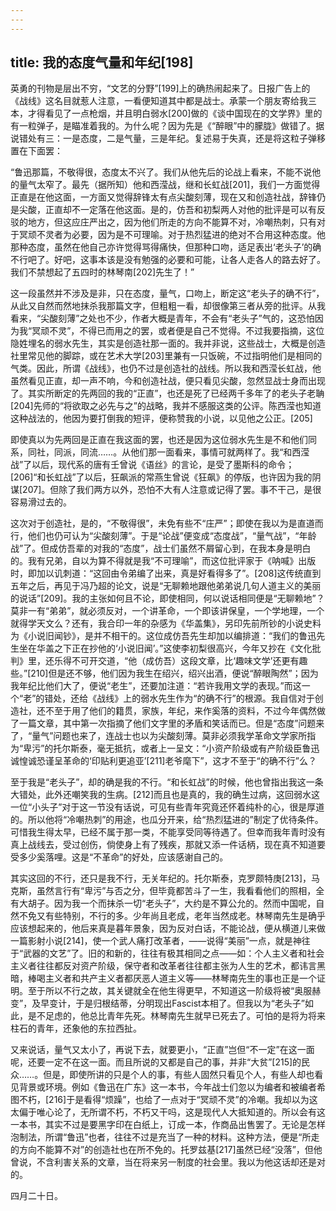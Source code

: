 ```yaml
---
---
---
```

title: 我的态度气量和年纪[198]
---




英勇的刊物是层出不穷，“文艺的分野”[199]上的确热闹起来了。日报广告上的《战线》这名目就惹人注意，一看便知道其中都是战士。承蒙一个朋友寄给我三本，才得看见了一点枪烟，并且明白弱水[200]做的《谈中国现在的文学界》里的有一粒弹子，是瞄准着我的。为什么呢？因为先是《“醉眼”中的朦胧》做错了。据说错处有三：一是态度，二是气量，三是年纪。复述易于失真，还是将这粒子弹移置在下面罢：

“鲁迅那篇，不敬得很，态度太不兴了。我们从他先后的论战上看来，不能不说他的量气太窄了。最先（据所知）他和西滢战，继和长虹战[201]，我们一方面觉得正直是在他这面，一方面又觉得辞锋太有点尖酸刻薄，现在又和创造社战，辞锋仍是尖酸，正直却不一定落在他这面。是的，仿吾和初梨两人对他的批评是可以有反驳的地方，但这应庄严出之，因为他们所走的方向不能算不对，冷嘲热刺，只有对于冥顽不灵者为必要，因为是不可理喻。对于热烈猛进的绝对不合用这种态度。他那种态度，虽然在他自己亦许觉得骂得痛快，但那种口吻，适足表出‘老头子’的确不行吧了。好吧，这事本该是没有勉强的必要和可能，让各人走各人的路去好了。我们不禁想起了五四时的林琴南[202]先生了！”

这一段虽然并不涉及是非，只在态度，量气，口吻上，断定这“老头子的确不行”，从此又自然而然地抹杀我那篇文字，但粗粗一看，却很像第三者从旁的批评。从我看来，“尖酸刻薄”之处也不少，作者大概是青年，不会有“老头子”气的，这恐怕因为我“冥顽不灵”，不得已而用之的罢，或者便是自己不觉得。不过我要指摘，这位隐姓埋名的弱水先生，其实是创造社那一面的。我并非说，这些战士，大概是创造社里常见他的脚踪，或在艺术大学[203]里兼有一只饭碗，不过指明他们是相同的气类。因此，所谓《战线》，也仍不过是创造社的战线。所以我和西滢长虹战，他虽然看见正直，却一声不响，今和创造社战，便只看见尖酸，忽然显战士身而出现了。其实所断定的先两回的我的“正直”，也还是死了已经两千多年了的老头子老聃[204]先师的“将欲取之必先与之”的战略，我并不感服这类的公评。陈西滢也知道这种战法的，他因为要打倒我的短评，便称赞我的小说，以见他之公正。[205]

即使真以为先两回是正直在我这面的罢，也还是因为这位弱水先生是不和他们同系，同社，同派，同流……。从他们那一面看来，事情可就两样了。我“和西滢战”了以后，现代系的唐有壬曾说《语丝》的言论，是受了墨斯科的命令；[206]“和长虹战”了以后，狂飙派的常燕生曾说《狂飙》的停版，也许因为我的阴谋[207]。但除了我们两方以外，恐怕不大有人注意或记得了罢。事不干己，是很容易滑过去的。

这次对于创造社，是的，“不敬得很”，未免有些不“庄严”；即使在我以为是直道而行，他们也仍可认为“尖酸刻薄”。于是“论战”便变成“态度战”，“量气战”，“年龄战”了。但成仿吾辈的对我的“态度”，战士们虽然不屑留心到，在我本身是明白的。我有兄弟，自以为算不得就是我“不可理喻”，而这位批评家于《呐喊》出版时，即加以讥刺道：“这回由令弟编了出来，真是好看得多了”。[208]这传统直到五年之后，再见于冯乃超的论文，说是“无聊赖地跟他弟弟说几句人道主义的美丽的说话”[209]。我的主张如何且不论，即使相同，何以说话相同便是“无聊赖地”？莫非一有“弟弟”，就必须反对，一个讲革命，一个即该讲保皇，一个学地理，一个就得学天文么？还有，我合印一年的杂感为《华盖集》，另印先前所钞的小说史料为《小说旧闻钞》，是并不相干的。这位成仿吾先生却加以编排道：“我们的鲁迅先生坐在华盖之下正在抄他的‘小说旧闻’。”这使李初梨很高兴，今年又抄在《文化批判》里，还乐得不可开交道，“他（成仿吾）这段文章，比‘趣味文学’还更有趣些。”[210]但是还不够，他们因为我生在绍兴，绍兴出酒，便说“醉眼陶然”；因为我年纪比他们大了，便说“老生”，还要加注道：“若许我用文学的表现。”而这一个“老”的错处，还给《战线》上的弱水先生作为“的确不行”的根源。我自信对于创造社，还不至于用了他们的籍贯，家族，年纪，来作奚落的资料，不过今年偶然做了一篇文章，其中第一次指摘了他们文字里的矛盾和笑话而已。但是“态度”问题来了，“量气”问题也来了，连战士也以为尖酸刻薄。莫非必须我学革命文学家所指为“卑污”的托尔斯泰，毫无抵抗，或者上一呈文：“小资产阶级或有产阶级臣鲁迅诚惶诚恐谨呈革命的‘印贴利更追亚’[211]老爷麾下”，这才不至于“的确不行”么？

至于我是“老头子”，却的确是我的不行。“和长虹战”的时候，他也曾指出我这一条大错处，此外还嘲笑我的生病。[212]而且也是真的，我的确生过病，这回弱水这一位“小头子”对于这一节没有话说，可见有些青年究竟还怀着纯朴的心，很是厚道的。所以他将“冷嘲热刺”的用途，也瓜分开来，给“热烈猛进的”制定了优待条件。可惜我生得太早，已经不属于那一类，不能享受同等待遇了。但幸而我年青时没有真上战线去，受过创伤，倘使身上有了残疾，那就又添一件话柄，现在真不知道要受多少奚落哩。这是“不革命”的好处，应该感谢自己的。

其实这回的不行，还只是我不行，无关年纪的。托尔斯泰，克罗颇特庚[213]，马克斯，虽然言行有“卑污”与否之分，但毕竟都苦斗了一生，我看看他们的照相，全有大胡子。因为我一个而抹杀一切“老头子”，大约是不算公允的。然而中国呢，自然不免又有些特别，不行的多。少年尚且老成，老年当然成老。林琴南先生是确乎应该想起来的，他后来真是暮年景象，因为反对白话，不能论战，便从横道儿来做一篇影射小说[214]，使一个武人痛打改革者，——说得“美丽”一点，就是神往于“武器的文艺”了。旧的和新的，往往有极其相同之点——如：个人主义者和社会主义者往往都反对资产阶级，保守者和改革者往往都主张为人生的艺术，都讳言黑暗，棒喝主义者和共产主义者都厌恶人道主义等——林琴南先生的事也正是一个证明。至于所以不行之故，其关键就全在他生得更早，不知道这一阶级将被“奥服赫变”，及早变计，于是归根结蒂，分明现出Fascist本相了。但我以为“老头子”如此，是不足虑的，他总比青年先死。林琴南先生就早已死去了。可怕的是将为将来柱石的青年，还象他的东拉西扯。

又来说话，量气又太小了，再说下去，就要更小，“正直”岂但“不一定”在这一面呢，还要一定不在这一面。而且所说的又都是自己的事，并非“大贫”[215]的民众……。但是，即使所讲的只是个人的事，有些人固然只看见个人，有些人却也看见背景或环境。例如《鲁迅在广东》这一本书，今年战士们忽以为编者和被编者希图不朽，[216]于是看得“烦躁”，也给了一点对于“冥顽不灵”的冷嘲。我却以为这太偏于唯心论了，无所谓不朽，不朽又干吗，这是现代人大抵知道的。所以会有这一本书，其实不过是要黑字印在白纸上，订成一本，作商品出售罢了。无论是怎样泡制法，所谓“鲁迅”也者，往往不过是充当了一种的材料。这种方法，便是“所走的方向不能算不对”的创造社也在所不免的。托罗兹基[217]虽然已经“没落”，但他曾说，不含利害关系的文章，当在将来另一制度的社会里。我以为他这话却还是对的。

四月二十日。